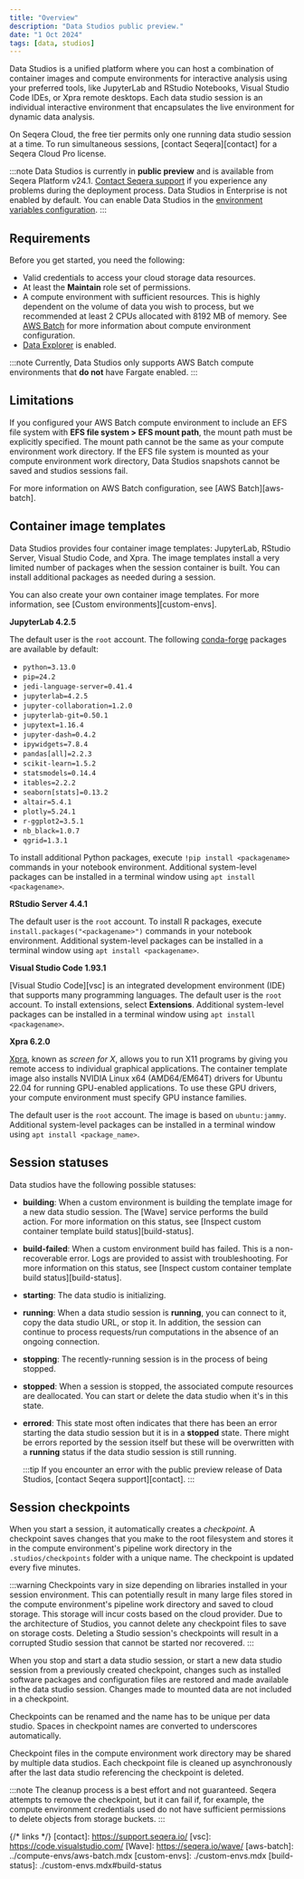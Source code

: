 ```yaml
---
title: "Overview"
description: "Data Studios public preview."
date: "1 Oct 2024"
tags: [data, studios]
---
```


Data Studios is a unified platform where you can host a combination of container images and compute environments for interactive analysis using your preferred tools, like JupyterLab and RStudio Notebooks, Visual Studio Code IDEs, or Xpra remote desktops. Each data studio session is an individual interactive environment that encapsulates the live environment for dynamic data analysis.

On Seqera Cloud, the free tier permits only one running data studio session at a time. To run simultaneous sessions, [contact Seqera][contact] for a Seqera Cloud Pro license.

:::note
Data Studios is currently in **public preview** and is available from Seqera Platform v24.1. [Contact Seqera support](https://support.seqera.io) if you experience any problems during the deployment process. Data Studios in Enterprise is not enabled by default. You can enable Data Studios in the [environment variables configuration](../enterprise/data-studios.mdx).
:::

## Requirements

Before you get started, you need the following:

- Valid credentials to access your cloud storage data resources.
- At least the **Maintain** role set of permissions.
- A compute environment with sufficient resources. This is highly dependent on the volume of data you wish to process, but we recommended at least 2 CPUs allocated with 8192 MB of memory. See [AWS Batch](../compute-envs/aws-batch.mdx) for more information about compute environment configuration.
- [Data Explorer](../data/data-explorer.mdx) is enabled.

:::note
Currently, Data Studios only supports AWS Batch compute environments that **do not** have Fargate enabled.
:::

## Limitations

If you configured your AWS Batch compute environment to include an EFS file system with **EFS file system > EFS mount path**, the mount path must be explicitly specified. The mount path cannot be the same as your compute environment work directory. If the EFS file system is mounted as your compute environment work directory, Data Studios snapshots cannot be saved and studios sessions fail.

For more information on AWS Batch configuration, see [AWS Batch][aws-batch].

## Container image templates

Data Studios provides four container image templates: JupyterLab, RStudio Server, Visual Studio Code, and Xpra. The image templates install a very limited number of packages when the session container is built. You can install additional packages as needed during a session.

You can also create your own container image templates. For more information, see [Custom environments][custom-envs].

**JupyterLab 4.2.5**

The default user is the `root` account. The following [conda-forge](https://conda-forge.org/) packages are available by default:

- `python=3.13.0`
- `pip=24.2`
- `jedi-language-server=0.41.4`
- `jupyterlab=4.2.5`
- `jupyter-collaboration=1.2.0`
- `jupyterlab-git=0.50.1`
- `jupytext=1.16.4`
- `jupyter-dash=0.4.2`
- `ipywidgets=7.8.4`
- `pandas[all]=2.2.3`
- `scikit-learn=1.5.2`
- `statsmodels=0.14.4`
- `itables=2.2.2`
- `seaborn[stats]=0.13.2`
- `altair=5.4.1`
- `plotly=5.24.1`
- `r-ggplot2=3.5.1`
- `nb_black=1.0.7`
- `qgrid=1.3.1`

To install additional Python packages, execute `!pip install <packagename>` commands in your notebook environment. Additional system-level packages can be installed in a terminal window using `apt install <packagename>`.

**RStudio Server 4.4.1**

The default user is the `root` account. To install R packages, execute `install.packages("<packagename>")` commands in your notebook environment. Additional system-level packages can be installed in a terminal window using `apt install <packagename>`.

**Visual Studio Code 1.93.1**

[Visual Studio Code][vsc] is an integrated development environment (IDE) that supports many programming languages. The default user is the `root` account. To install extensions, select **Extensions**. Additional system-level packages can be installed in a terminal window using `apt install <packagename>`.

**Xpra 6.2.0**

[Xpra](https://github.com/Xpra-org/xpra), known as _screen for X_, allows you to run X11 programs by giving you remote access to individual graphical applications. The container template image also installs NVIDIA Linux x64 (AMD64/EM64T) drivers for Ubuntu 22.04 for running GPU-enabled applications. To use these GPU drivers, your compute environment must specify GPU instance families.

The default user is the `root` account. The image is based on `ubuntu:jammy`. Additional system-level packages can be installed in a terminal window using `apt install <package_name>`.

## Session statuses

Data studios have the following possible statuses:

- **building**: When a custom environment is building the template image for a new data studio session. The [Wave] service performs the build action. For more information on this status, see [Inspect custom container template build status][build-status].
- **build-failed**:  When a custom environment build has failed. This is a non-recoverable error. Logs are provided to assist with troubleshooting. For more information on this status, see [Inspect custom container template build status][build-status].
- **starting**: The data studio is initializing.
- **running**: When a data studio session is **running**, you can connect to it, copy the data studio URL, or stop it. In addition, the session can continue to process requests/run computations in the absence of an ongoing connection.
- **stopping**: The recently-running session is in the process of being stopped.
- **stopped**: When a session is stopped, the associated compute resources are deallocated. You can start or delete the data studio when it's in this state.
- **errored**: This state most often indicates that there has been an error starting the data studio session but it is in a **stopped** state. There might be errors reported by the session itself but these will be overwritten with a **running** status if the data studio session is still running.

  :::tip
  If you encounter an error with the public preview release of Data Studios, [contact Seqera support][contact].
  :::

## Session checkpoints

When you start a session, it automatically creates a *checkpoint*. A checkpoint saves changes that you make to the root filesystem and stores it in the compute environment's pipeline work directory in the `.studios/checkpoints` folder with a unique name. The checkpoint is updated every five minutes.

:::warning
Checkpoints vary in size depending on libraries installed in your session environment. This can potentially result in many large files stored in the compute environment's pipeline work directory and saved to cloud storage. This storage will incur costs based on the cloud provider. Due to the architecture of Studios, you cannot delete any checkpoint files to save on storage costs. Deleting a Studio session's checkpoints will result in a corrupted Studio session that cannot be started nor recovered.
:::

When you stop and start a data studio session, or start a new data studio session from a previously created checkpoint, changes such as installed software packages and configuration files are restored and made available in the data studio session. Changes made to mounted data are not included in a checkpoint.

Checkpoints can be renamed and the name has to be unique per data studio. Spaces in checkpoint names are converted to underscores automatically.

Checkpoint files in the compute environment work directory may be shared by multiple data studios. Each checkpoint file is cleaned up asynchronously after the last data studio referencing the checkpoint is deleted.

:::note
The cleanup process is a best effort and not guaranteed. Seqera attempts to remove the checkpoint, but it can fail if, for example, the compute environment credentials used do not have sufficient permissions to delete objects from storage buckets.
:::


{/* links */}
[contact]: https://support.seqera.io/
[vsc]: https://code.visualstudio.com/
[Wave]: https://seqera.io/wave/
[aws-batch]: ../compute-envs/aws-batch.mdx
[custom-envs]: ./custom-envs.mdx
[build-status]: ./custom-envs.mdx#build-status